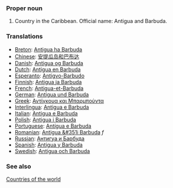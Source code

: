 ===Proper noun===
# Country in the Caribbean. Official name: Antigua and Barbuda.
===Translations===
*[[Breton]]: [[Antigua ha Barbuda]]
*[[Chinese]]: [[安提瓜岛和巴布达]]
*[[Danish]]: [[Antigua og Barbuda]]
*[[Dutch]]: [[Antigua en Barbuda]]
*[[Esperanto]]: [[Antigvo-Barbudo]]
*[[Finnish]]: [[Antigua ja Barbuda]]
*[[French]]: [[Antigua-et-Barbuda]]
*[[German]]: [[Antigua und Barbuda]]
*[[Greek]]: [[Αντίγκουα και Μπαρμπούντα]]
*[[Interlingua]]: [[Antigua e Barbuda]]
*[[Italian]]: [[Antigua e Barbuda]]
*[[Polish]]: [[Antigua i Barbuda]]
*[[Portuguese]]: [[Antígua e Barbuda]]
*[[Romanian]]: [[Antigua &#351i Barbuda]] ''f''
*[[Russian]]: [[Антигуа и Барбуда]]
*[[Spanish]]: [[Antigua y Barbuda]]
*[[Swedish]]: [[Antigua och Barbuda]]

===See also===
[[Countries of the world]]